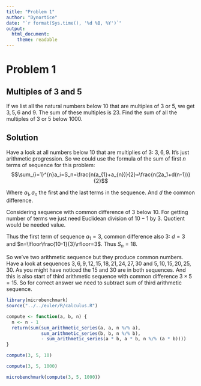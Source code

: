 ```yaml
---
title: "Problem 1"
author: "Dynortice"
date: "`r format(Sys.time(), '%d %B, %Y')`"
output:
  html_document:
    theme: readable
---
```


# Problem 1
## Multiples of 3 and 5
If we list all the natural numbers below $10$ that are multiples of $3$ or $5$, we get $3, 5, 6$ and $9$. The sum of these multiples is $23$. Find the sum of all the multiples of $3$ or $5$ below $1000$.

## Solution
Have a look at all numbers below $10$ that are multiplies of $3$: $3, 6, 9$. It's just arithmetic progression. So we could use the formula of the sum of first $n$ terms of sequence for this problem:
$$\sum_{i=1}^{n}a_i=S_n=\frac{n(a_{1}+a_{n})}{2}=\frac{n(2a_1+d(n-1))}{2}$$

Where $a_1, a_n$ the first and the last terms in the sequence. And $d$ the common difference.

Considering sequence with common difference of $3$ below $10$. For getting number of terms we just need Euclidean division of $10-1$ by $3$. Quotient would be needed value.

Thus the first term of sequence $a_1=3$, common difference also $3$: $d=3$ and $n=\lfloor\frac{10-1}{3}\rfloor=3$. Thus $S_n=18$.

So we've two arithmetic sequence but they produce common numbers. Have a look at sequences $3, 6, 9, 12, 15, 18, 21, 24, 27, 30$ and $5, 10, 15, 20, 25, 30$. As you might have noticed the $15$ and $30$ are in both sequences. And this is also start of third arithmetic sequence with common difference $3\times5=15$. So for correct answer we need to subtract sum of third arithmetic sequence.

```r
library(microbenchmark)
source("../../euler/R/calculus.R")
```
```r
compute <- function(a, b, n) {
  n <- n - 1
  return(sum(sum_arithmetic_series(a, a, n %/% a),
             sum_arithmetic_series(b, b, n %/% b),
             - sum_arithmetic_series(a * b, a * b, n %/% (a * b))))
}
```
```r
compute(3, 5, 10)
```
```r
compute(3, 5, 1000)
```
```r
microbenchmark(compute(3, 5, 1000))
```
